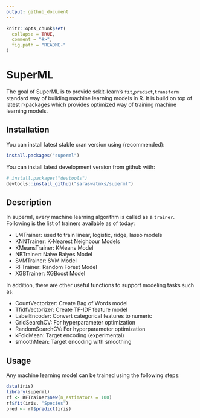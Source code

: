 ```yaml
---
output: github_document
---
```


```r
knitr::opts_chunk$set(
  collapse = TRUE,
  comment = "#>",
  fig.path = "README-"
)
```

# SuperML

The goal of SuperML is to provide sckit-learn's `fit`,`predict`,`transform` standard way of building
machine learning models in R. It is build on top of latest r-packages which provides optimized way of training machine learning models. 

## Installation

You can install latest stable cran version using (recommended):

```r
install.packages("superml")
```

You can install latest development version from github with:

```r
# install.packages("devtools")
devtools::install_github("saraswatmks/superml")
```

## Description

In superml, every machine learning algorithm is called as a `trainer`. Following is the list of trainers available as of today:<br/>

 * LMTrainer: used to train linear, logistic, ridge, lasso models
 * KNNTrainer: K-Nearest Neighbour Models
 * KMeansTrainer: KMeans Model
 * NBTrainer: Naive Baiyes Model
 * SVMTrainer: SVM Model
 * RFTrainer: Random Forest Model
 * XGBTrainer: XGBoost Model
 
 In addition, there are other useful functions to support modeling tasks such as:
 
 * CountVectorizer: Create Bag of Words model
 * TfidfVectorizer: Create TF-IDF feature model
 * LabelEncoder: Convert categorical features to numeric
 * GridSearchCV: For hyperparameter optimization
 * RandomSearchCV: For hyperparameter optimization
 * kFoldMean: Target encoding (experimental)
 * smoothMean: Target encoding with smoothing
 

## Usage

Any machine learning model can be trained using the following steps:

```r
data(iris)
library(superml)
rf <- RFTrainer$new(n_estimators = 100)
rf$fit(iris, "Species")
pred <- rf$predict(iris)

```
